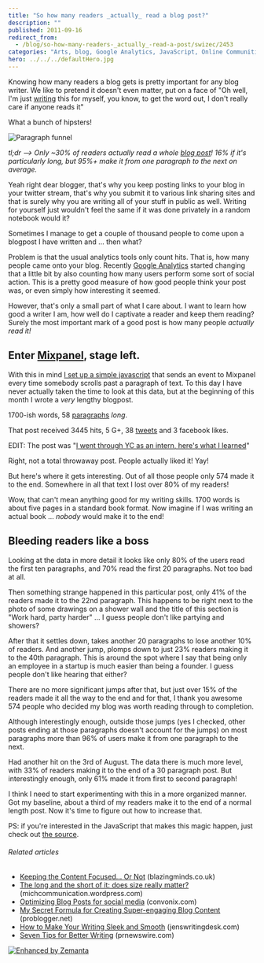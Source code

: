 ```yaml
---
title: "So how many readers _actually_ read a blog post?"
description: ""
published: 2011-09-16
redirect_from:
  - /blog/so-how-many-readers-_actually_-read-a-post/swizec/2453
categories: "Arts, blog, Google Analytics, JavaScript, Online Communities, Paragraph, Uncategorized, Writers Resources, Writing"
hero: ../../../defaultHero.jpg
---
```


Knowing how many readers a blog gets is pretty important for any blog writer. We like to pretend it doesn't even matter, put on a face of "Oh well, I'm just [writing](http://en.wikipedia.org/wiki/Writing "Writing") this for myself, you know, to get the word out, I don't really care if anyone reads it"

What a bunch of hipsters!

![](https://swizec.com/wp-content/uploads/2011/09/Screen-Shot-2011-09-16-at-4.58.20-PM-300x199.png "Paragraph funnel")

_tl;dr --> Only ~30% of readers actually read a whole [blog post](http://en.wikipedia.org/wiki/Blog "Blog")! 16% if it's particularly long, but 95%+ make it from one paragraph to the next on average._

Yeah right dear blogger, that's why you keep posting links to your blog in your twitter stream, that's why you submit it to various link sharing sites and that is surely why you are writing all of your stuff in public as well. Writing for yourself just wouldn't feel the same if it was done privately in a random notebook would it?

Sometimes I manage to get a couple of thousand people to come upon a blogpost I have written and ... then what?

<!--more-->

Problem is that the usual analytics tools only count hits. That is, how many people came onto your blog. Recently [Google Analytics](http://www.google.com/analytics "Google Analytics") started changing that a little bit by also counting how many users perform some sort of social action. This is a pretty good measure of how good people think your post was, or even simply how interesting it seemed.

However, that's only a small part of what I care about. I want to learn how good a writer I am, how well do I captivate a reader and keep them reading? Surely the most important mark of a good post is how many people _actually read it!_

## Enter [Mixpanel](http://www.mixpanel.com "Mixpanel"), stage left.

With this in mind [I set up a simple javascript](https://gist.github.com/1222278) that sends an event to Mixpanel every time somebody scrolls past a paragraph of text. To this day I have never actually taken the time to look at this data, but at the beginning of this month I wrote a _very_ lengthy blogpost.

1700-ish words, 58 [paragraphs](http://en.wikipedia.org/wiki/Paragraph "Paragraph") _long_.

That post received 3445 hits, 5 G+, 38 [tweets](http://twitter.com "Twitter") and 3 facebook likes.

EDIT: The post was "[I went through YC as an intern, here's what I learned](https://swizec.com/blog/i-went-through-yc-as-an-intern-heres-what-i-learned/)"

Right, not a total throwaway post. People actually liked it! Yay!

But here's where it gets interesting. Out of all those people only 574 made it to the end. Somewhere in all that text I lost over 80% of my readers!

Wow, that can't mean anything good for my writing skills. 1700 words is about five pages in a standard book format. Now imagine if I was writing an actual book ... _nobody_ would make it to the end!

## Bleeding readers like a boss

Looking at the data in more detail it looks like only 80% of the users read the first ten paragraphs, and 70% read the first 20 paragraphs. Not too bad at all.

Then something strange happened in this particular post, only 41% of the readers made it to the 22nd paragraph. This happens to be right next to the photo of some drawings on a shower wall and the title of this section is "Work hard, party harder" ... I guess people don't like partying and showers?

After that it settles down, takes another 20 paragraphs to lose another 10% of readers. And another jump, plomps down to just 23% readers making it to the 40th paragraph. This is around the spot where I say that being only an employee in a startup is much easier than being a founder. I guess people don't like hearing that either?

There are no more significant jumps after that, but just over 15% of the readers made it all the way to the end and for that, I thank you awesome 574 people who decided my blog was worth reading through to completion.

Although interestingly enough, outside those jumps (yes I checked, other posts ending at those paragraphs doesn't account for the jumps) on most paragraphs more than 96% of users make it from one paragraph to the next.

Had another hit on the 3rd of August. The data there is much more level, with 33% of readers making it to the end of a 30 paragraph post. But interestingly enough, only 61% made it from first to second paragraph!

I think I need to start experimenting with this in a more organized manner. Got my baseline, about a third of my readers make it to the end of a normal length post. Now it's time to figure out how to increase that.

PS: if you're interested in the JavaScript that makes this magic happen, just check out [the source](https://gist.github.com/1222278).

###### Related articles

- [Keeping the Content Focused... Or Not](http://blazingminds.co.uk/keeping-content-focused/) (blazingminds.co.uk)
- [The long and the short of it: does size really matter?](http://michcommunication.wordpress.com/2011/09/15/the-long-and-the-short-of-it-does-size-really-matter/) (michcommunication.wordpress.com)
- [Optimizing Blog Posts for social media](http://www.convonix.com/blog/social-media-marketing/social-media-blog) (convonix.com)
- [My Secret Formula for Creating Super-engaging Blog Content](http://www.problogger.net/archives/2011/09/13/my-secret-formula-for-creating-super-engaging-blog-content/) (problogger.net)
- [How to Make Your Writing Sleek and Smooth](http://jenswritingdesk.com/2011/09/12/how-to-make-your-writing-sleek-and-smooth/) (jenswritingdesk.com)
- [Seven Tips for Better Writing](http://blog.prnewswire.com/2011/07/13/seven-tips-for-better-writing/) (prnewswire.com)

[![Enhanced by Zemanta](https://img.zemanta.com/zemified_e.png?x-id=3ed92513-c300-4857-b404-d689d4d082f3)](http://www.zemanta.com/ "Enhanced by Zemanta")

